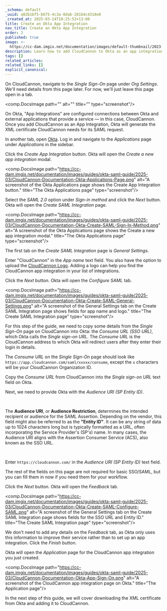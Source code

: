 ```yaml
---
_schema: default
_uuid: a82b1bf5-b675-4c3a-8dab-281b4c4318e8
_created_at: 2025-03-14T10:25:52+13:00
title: Create an Okta App Integration
nav_title: Create an Okta App Integration
order: 2
published: true
image: >-
  https://cc-dam.imgix.net/documentation/images/default-thumbnail/2023-Q4/CloudCannon-Documentation-Thumbnail.png
description: Learn how to add CloudCannon to Okta as an app integration.
tags: []
related_articles:
related_links: []
explicit_canonical:
---
```

On CloudCannon, navigate to the *Single Sign-On* page under *Org Settings*. We'll need details from this page later. For now, we'll just leave this page open in a tab.

<comp.DocsImage path="" alt="" title="" type="screenshot"/>

On Okta, "App Integrations" are configured connections between Okta and external applications that provide a service — in this case, CloudCannon. Once you add CloudCannon as an App Integration, Okta will generate the XML certificate CloudCannon needs for its SAML request.

In another tab, open [Okta](https://www.okta.com/). Log in and navigate to the *Applications* page under *Applications* in the sidebar.

Click the *Create App Integration* button. Okta will open the *Create a new app integration* modal.

<comp.DocsImage path="https://cc-dam.imgix.net/documentation/images/guides/okta-saml-guide/2025-03/CloudCannon-Documentation-Okta-Applications-Page.png" alt="A screenshot of the Okta Applications page shows the Create App Integration button." title="The Okta Applications page" type="screenshot"/>

Select the *SAML 2.0* option under *Sign-in method* and click the *Next* button. Okta will open the *Create SAML Integration* page.

<comp.DocsImage path="https://cc-dam.imgix.net/documentation/images/guides/okta-saml-guide/2025-03/CloudCannon-Documentation-Okta-Create-SAML-Sign-In-Method.png" alt="A screenshot of the Okta Applications page shows the Create a new app integration modal." title="The Okta Applications page" type="screenshot"/>

The first tab on the *Create SAML Integration* page is *General Settings*.

Enter "CloudCannon" in the *App name* text field. You also have the option to upload the [CloudCannon Logo](https://cc-dam.imgix.net/documentation/images/icons/CloudCannon-Logo-Blue.svg). Adding a logo can help you find the CloudCannon app integration in your list of integrations.

Click the *Next* button. Okta will open the *Configure SAML* tab.

<comp.DocsImage path="https://cc-dam.imgix.net/documentation/images/guides/okta-saml-guide/2025-03/CloudCannon-Documentation-Okta-Create-SAML-General-Settings.png" alt="A screenshot of the General Settings tab on the Create SAML Integration page shows fields for app name and logo." title="The Create SAML Integration page" type="screenshot"/>

For this step of the guide, we need to copy some details from the *Single Sign-On* page on CloudCannon into Okta: the *Consume URL (SSO URL)*, which Okta calls the *Single sign-on URL*. The *Consume URL* is the CloudCannon address to which Okta will redirect users after they enter their login in details.

The *Consume URL* on the *Single Sign-On* page should look like `https://app.cloudcannon.com/saml/xxxxx/consume`, except the `x` characters will be your CloudCannon Organization ID.

Copy the *Consume URL* from CloudCannon into the *Single sign-on URL* text field on Okta.

Next, we need to provide Okta with the *Audience URI (SP Entity ID)*.

&nbsp;

The **Audience URI**, or **Audience Restriction**, determines the intended recipient or audience for the SAML Assertion. Depending on the vendor, this field might also be referred to as the **"Entity ID"**. It can be any string of data up to 1024 characters long but is typically formatted as a URL, often incorporating the Service Provider's (SP's) name. In many cases, the Audience URI aligns with the Assertion Consumer Service (ACS), also known as the SSO URL.

&nbsp;

Enter `https://cloudcannon.com/` in the *Audience URI (SP Entity ID)* text field.

The rest of the fields on this page are not required for basic SSO/SAML, but you can fill them in now if you need them for your workflow.

Click the *Next* button. Okta will open the *Feedback* tab.

<comp.DocsImage path="https://cc-dam.imgix.net/documentation/images/guides/okta-saml-guide/2025-03/CloudCannon-Documentation-Okta-Create-SAML-Configure-SAML.png" alt="A screenshot of the General Settings tab on the Create SAML Integration page shows fields for the SSO URL and Entity ID." title="The Create SAML Integration page" type="screenshot"/>

We don't need to add any details on the *Feedback* tab, as Okta only uses this information to improve their service rather than to set up an app integration. Click the *Finish* button.

Okta will open the *Application* page for the CloudCannon app integration you just created.

<comp.DocsImage path="https://cc-dam.imgix.net/documentation/images/guides/okta-saml-guide/2025-03/CloudCannon-Documentation-Okta-App-Sign-On.png" alt="A screenshot of the CloudCannon app integration page on Okta." title="The Application page"/>

In the next step of this guide, we will cover downloading the XML certificate from Okta and adding it to CloudCannon.